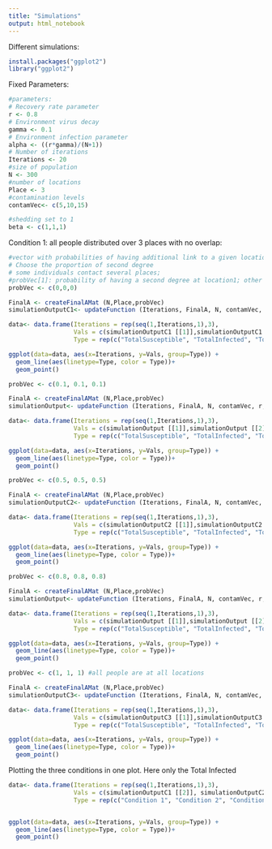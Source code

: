 ```yaml
---
title: "Simulations"
output: html_notebook
---
```


Different simulations:

```r
install.packages("ggplot2")
library("ggplot2")

```


Fixed Parameters:
```r
#parameters:
# Recovery rate parameter
r <- 0.8
# Environment virus decay 
gamma <- 0.1
# Environment infection parameter
alpha <- ((r*gamma)/(N+1))
# Number of iterations
Iterations <- 20
#size of population
N <- 300
#number of locations
Place <- 3
#contamination levels
contamVec<- c(5,10,15)

#shedding set to 1
beta <- c(1,1,1)

```



Condition 1: all people distributed over 3 places with no overlap:

```r
#vector with probabilities of having additional link to a given location
# Choose the proportion of second degree 
# some individuals contact several places; 
#probVec[1]: probability of having a second degree at location1; other indices respectivel
probVec <- c(0,0,0)

FinalA <- createFinalAMat (N,Place,probVec)
simulationOutputC1<- updateFunction (Iterations, FinalA, N, contamVec, r, gamma,beta)

data<- data.frame(Iterations = rep(seq(1,Iterations,1),3), 
                  Vals = c(simulationOutputC1 [[1]],simulationOutputC1 [[2]],simulationOutputC1 [[3]] ),
                  Type = rep(c("TotalSusceptible", "TotalInfected", "TotalRecovered"), each=20) )

ggplot(data=data, aes(x=Iterations, y=Vals, group=Type)) +
  geom_line(aes(linetype=Type, color = Type))+
  geom_point()

```

```r
probVec <- c(0.1, 0.1, 0.1)

FinalA <- createFinalAMat (N,Place,probVec)
simulationOutput<- updateFunction (Iterations, FinalA, N, contamVec, r, gamma,beta)

data<- data.frame(Iterations = rep(seq(1,Iterations,1),3), 
                  Vals = c(simulationOutput [[1]],simulationOutput [[2]],simulationOutput [[3]] ),
                  Type = rep(c("TotalSusceptible", "TotalInfected", "TotalRecovered"), each=20) )

ggplot(data=data, aes(x=Iterations, y=Vals, group=Type)) +
  geom_line(aes(linetype=Type, color = Type))+
  geom_point()
```
```r
probVec <- c(0.5, 0.5, 0.5)

FinalA <- createFinalAMat (N,Place,probVec)
simulationOutputC2<- updateFunction (Iterations, FinalA, N, contamVec, r, gamma, beta)

data<- data.frame(Iterations = rep(seq(1,Iterations,1),3), 
                  Vals = c(simulationOutputC2 [[1]],simulationOutputC2 [[2]],simulationOutputC2 [[3]] ),
                  Type = rep(c("TotalSusceptible", "TotalInfected", "TotalRecovered"), each=20) )

ggplot(data=data, aes(x=Iterations, y=Vals, group=Type)) +
  geom_line(aes(linetype=Type, color = Type))+
  geom_point()
```

```r
probVec <- c(0.8, 0.8, 0.8)

FinalA <- createFinalAMat (N,Place,probVec)
simulationOutput<- updateFunction (Iterations, FinalA, N, contamVec, r, gamma, beta)

data<- data.frame(Iterations = rep(seq(1,Iterations,1),3), 
                  Vals = c(simulationOutput [[1]],simulationOutput [[2]],simulationOutput [[3]] ),
                  Type = rep(c("TotalSusceptible", "TotalInfected", "TotalRecovered"), each=20) )

ggplot(data=data, aes(x=Iterations, y=Vals, group=Type)) +
  geom_line(aes(linetype=Type, color = Type))+
  geom_point()
```

```r
probVec <- c(1, 1, 1) #all people are at all locations

FinalA <- createFinalAMat (N,Place,probVec)
simulationOutputC3<- updateFunction (Iterations, FinalA, N, contamVec, r, gamma, beta)

data<- data.frame(Iterations = rep(seq(1,Iterations,1),3), 
                  Vals = c(simulationOutputC3 [[1]],simulationOutputC3 [[2]],simulationOutputC3 [[3]] ),
                  Type = rep(c("TotalSusceptible", "TotalInfected", "TotalRecovered"), each=20) )

ggplot(data=data, aes(x=Iterations, y=Vals, group=Type)) +
  geom_line(aes(linetype=Type, color = Type))+
  geom_point()
```

Plotting the three conditions in one plot. Here only the Total Infected
```r

data<- data.frame(Iterations = rep(seq(1,Iterations,1),3), 
                  Vals = c(simulationOutputC1 [[2]], simulationOutputC2 [[2]], simulationOutputC3 [[2]] ),
                  Type = rep(c("Condition 1", "Condition 2", "Condition3"), each=20) )


ggplot(data=data, aes(x=Iterations, y=Vals, group=Type)) +
  geom_line(aes(linetype=Type, color = Type))+
  geom_point()

```

